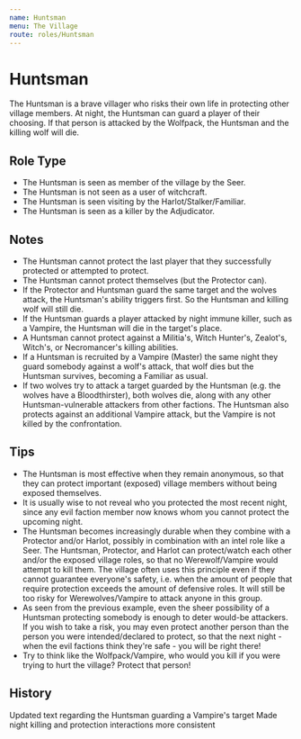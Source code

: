 ```yaml
---
name: Huntsman
menu: The Village
route: roles/Huntsman
---
```



# Huntsman

The Huntsman is a brave villager who risks their own life in protecting other village members. At night, the Huntsman can guard a player of their choosing. If that person is attacked by the Wolfpack, the Huntsman and the killing wolf will die.

## Role Type

- The Huntsman is seen as member of the village by the Seer.
- The Huntsman is not seen as a user of witchcraft.
- The Huntsman is seen visiting by the Harlot/Stalker/Familiar.
- The Huntsman is seen as a killer by the Adjudicator.

## Notes

- The Huntsman cannot protect the last player that they successfully protected or attempted to protect.
- The Huntsman cannot protect themselves (but the Protector can).
- If the Protector and Huntsman guard the same target and the wolves attack, the Huntsman's ability triggers first. So the Huntsman and killing wolf will still die.
- If the Huntsman guards a player attacked by night immune killer, such as a Vampire, the Huntsman will die in the target's place.
- A Huntsman cannot protect against a Militia's, Witch Hunter's, Zealot's, Witch's, or Necromancer's killing abilities.
- If a Huntsman is recruited by a Vampire (Master) the same night they guard somebody against a wolf's attack, that wolf dies but the Huntsman survives, becoming a Familiar as usual.
- If two wolves try to attack a target guarded by the Huntsman (e.g. the wolves have a Bloodthirster), both wolves die, along with any other Huntsman-vulnerable attackers from other factions. The Huntsman also protects against an additional Vampire attack, but the Vampire is not killed by the confrontation.

## Tips

- The Huntsman is most effective when they remain anonymous, so that they can protect important (exposed) village members without being exposed themselves.
- It is usually wise to not reveal who you protected the most recent night, since any evil faction member now knows whom you cannot protect the upcoming night.
- The Huntsman becomes increasingly durable when they combine with a Protector and/or Harlot, possibly in combination with an intel role like a Seer. The Huntsman, Protector, and Harlot can protect/watch each other and/or the exposed village roles, so that no Werewolf/Vampire would attempt to kill them. The village often uses this principle even if they cannot guarantee everyone's safety, i.e. when the amount of people that require protection exceeds the amount of defensive roles. It will still be too risky for Werewolves/Vampire to attack anyone in this group.
- As seen from the previous example, even the sheer possibility of a Huntsman protecting somebody is enough to deter would-be attackers. If you wish to take a risk, you may even protect another person than the person you were intended/declared to protect, so that the next night - when the evil factions think they're safe - you will be right there!
- Try to think like the Wolfpack/Vampire, who would you kill if you were trying to hurt the village? Protect that person!

## History

<Timeline lineColor="white">
  <Event interval="2019-01-01">
    Updated text regarding the Huntsman guarding a Vampire's target
  </Event>
  <Event interval="2018-12-14">
    Made night killing and protection interactions more consistent
  </Event>
</Timeline>
